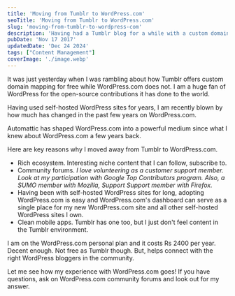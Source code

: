 ```yaml
---
title: 'Moving from Tumblr to WordPress.com'
seoTitle: 'Moving from Tumblr to WordPress.com'
slug: 'moving-from-tumblr-to-wordpress-com'
description: 'Having had a Tumblr blog for a while with a custom domain, I am moving to'
pubDate: 'Nov 17 2017'
updatedDate: 'Dec 24 2024'
tags: ["Content Management"]
coverImage: './image.webp'
---
```


It was just yesterday when I was rambling about how Tumblr offers custom domain mapping for free while WordPress.com does not. I am a huge fan of WordPress for the open-source contributions it has done to the world.


Having used self-hosted WordPress sites for years, I am recently blown by how much has changed in the past few years on WordPress.com.


Automattic has shaped WordPress.com into a powerful medium since what I knew about WordPress.com a few years back.


Here are key reasons why I moved away from Tumblr to WordPress.com.

- Rich ecosystem. Interesting niche content that I can follow, subscribe to.
- Community forums. _I love volunteering as a customer support member. Look at my participation with Google Top Contributors program. Also, a SUMO member with Mozilla, Support Support member with Firefox._
- Having been with self-hosted WordPress sites for long, adopting WordPress.com is easy and WordPress.com's dashboard can serve as a single place for my new WordPress.com site and all other self-hosted WordPress sites I own.
- Clean mobile apps. Tumblr has one too, but I just don't feel content in the Tumblr environment.

I am on the WordPress.com personal plan and it costs Rs 2400 per year. Decent enough. Not free as Tumblr though. But, helps connect with the right WordPress bloggers in the community.


Let me see how my experience with WordPress.com goes! If you have questions, ask on WordPress.com community forums and look out for my answer.

